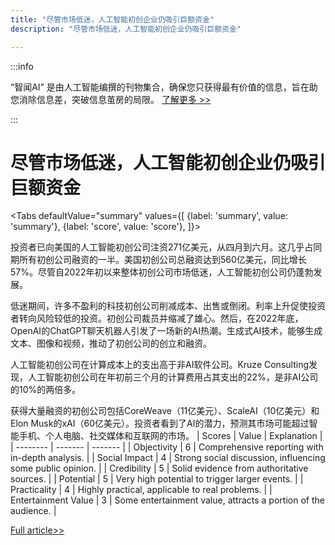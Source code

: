 ```yaml
---
title: "尽管市场低迷，人工智能初创企业仍吸引巨额资金"
description: "尽管市场低迷，人工智能初创企业仍吸引巨额资金"

---
```



:::info

“智闻AI“ 是由人工智能编撰的刊物集合，确保您只获得最有价值的信息，旨在助您消除信息差，突破信息茧房的局限。  [了解更多 >>](/)

:::

# 尽管市场低迷，人工智能初创企业仍吸引巨额资金


<Tabs
	defaultValue="summary"
	values={[
	{label: 'summary', value: 'summary'},
	{label: 'score', value: 'score'},
]}>
<TabItem value="summary">


投资者已向美国的人工智能初创公司注资271亿美元，从四月到六月。这几乎占同期所有初创公司融资的一半。美国初创公司总融资达到560亿美元，同比增长57%。尽管自2022年初以来整体初创公司市场低迷，人工智能初创公司仍蓬勃发展。

低迷期间，许多不盈利的科技初创公司削减成本、出售或倒闭。利率上升促使投资者转向风险较低的投资。初创公司裁员并缩减了雄心。然后，在2022年底，OpenAI的ChatGPT聊天机器人引发了一场新的AI热潮。生成式AI技术，能够生成文本、图像和视频，推动了初创公司的创立和融资。

人工智能初创公司在计算成本上的支出高于非AI软件公司。Kruze Consulting发现，人工智能初创公司在年初前三个月的计算费用占其支出的22%，是非AI公司的10%的两倍多。

获得大量融资的初创公司包括CoreWeave（11亿美元）、ScaleAI（10亿美元）和Elon Musk的xAI（60亿美元）。投资者看到了AI的潜力，预测其市场可能超过智能手机、个人电脑、社交媒体和互联网的市场。
</TabItem>
<TabItem value="score">
	| Scores     | Value   | Explanation |
	| -------- | ------- | ------- |
	| Objectivity  | 6    | Comprehensive reporting with in-depth analysis.    |
	| Social Impact | 4     | Strong social discussion, influencing some public opinion.    |
	| Credibility    | 5    | Solid evidence from authoritative sources.    |
	| Potential    | 5    | Very high potential to trigger larger events.    |
	| Practicality    | 4    | Highly practical, applicable to real problems.    |
	| Entertainment Value    | 3    | Some entertainment value, attracts a portion of the audience.    |
</TabItem>
</Tabs>

[Full article>>](https://slashdot.org/story/24/07/06/0319220/investors-pour-271-billion-into-ai-startups-defying-a-downturn?utm_source=rss1.0mainlinkanon&utm_medium=feed)
